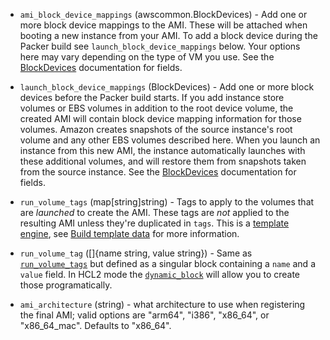 <!-- Code generated from the comments of the Config struct in builder/ebssurrogate/builder.go; DO NOT EDIT MANUALLY -->

- `ami_block_device_mappings` (awscommon.BlockDevices) - Add one or more block device mappings to the AMI. These will be attached
  when booting a new instance from your AMI. To add a block device during
  the Packer build see `launch_block_device_mappings` below. Your options
  here may vary depending on the type of VM you use. See the
  [BlockDevices](#block-devices-configuration) documentation for fields.

- `launch_block_device_mappings` (BlockDevices) - Add one or more block devices before the Packer build starts. If you add
  instance store volumes or EBS volumes in addition to the root device
  volume, the created AMI will contain block device mapping information
  for those volumes. Amazon creates snapshots of the source instance's
  root volume and any other EBS volumes described here. When you launch an
  instance from this new AMI, the instance automatically launches with
  these additional volumes, and will restore them from snapshots taken
  from the source instance. See the
  [BlockDevices](#block-devices-configuration) documentation for fields.

- `run_volume_tags` (map[string]string) - Tags to apply to the volumes that are *launched* to create the AMI.
  These tags are *not* applied to the resulting AMI unless they're
  duplicated in `tags`. This is a [template
  engine](/docs/templates/legacy_json_templates/engine), see [Build template
  data](#build-template-data) for more information.

- `run_volume_tag` ([]{name string, value string}) - Same as [`run_volume_tags`](#run_volume_tags) but defined as a singular
  block containing a `name` and a `value` field. In HCL2 mode the
  [`dynamic_block`](https://packer.io/docs/templates/hcl_templates/expressions.html#dynamic-blocks)
  will allow you to create those programatically.

- `ami_architecture` (string) - what architecture to use when registering the final AMI; valid options
  are "arm64", "i386", "x86_64", or "x86_64_mac". Defaults to "x86_64".

<!-- End of code generated from the comments of the Config struct in builder/ebssurrogate/builder.go; -->
